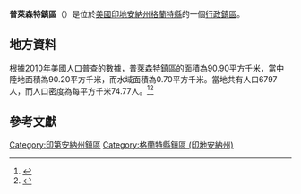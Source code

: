 {{noteTA
|G1=USState
|G2=地名
|G3=Unit
}}
{{Infobox settlement
|official_name            = 普萊森特鎮區
|native_name = Pleasant Township
|settlement_type          = [[行政鎮區|行政鎮區]]
|image_skyline            = Mississinewa Battlefield cemetery.jpg
|imagesize                = 250px
|image_map                = Map highlighting Pleasant Township, Grant County, Indiana.svg
|mapsize                  = 250px
|pushpin_map  =USA Indiana
|pushpin_label = 普萊森特鎮區
|pushpin_label_position   = top
|pushpin_map_caption      = 普萊森特鎮區在印地安納州的位置
|subdivision_type         = [[世界政區索引|國家]]
|subdivision_type1        = [[美国州份|州份]]
|subdivision_type2        = [[印地安納州行政区划|縣]]
|subdivision_name         = [[美国|美国]]
|subdivision_name1        = [[印地安納州|印地安納州]]
|subdivision_name2        = [[格蘭特縣_(印地安納州)|格蘭特縣]]
|elevation_ft             = 827
|elevation_m              = 252
|timezone                 = [[北美东部時區|北美东部時區]]
|area_total_km2           = 90.90
|area_land_km2            = 90.20
|area_water_km2           = 0.70
|area_total_sq_mi         = 
|area_land_sq_mi          = 
|area_water_sq_mi         = 
|population_as_of         = [[2010年美國人口普查|2010]]
|population_footnotes     = 
|population_total         = 6797
|population_density_km2   = auto
|population_density_sq_mi = auto
|utc_offset               = -5
|coordinates              = {{coord|40|36|42|N|85|44|00|W|type:city_region:US-AL_source:GNS-enwiki|display=inline,title}}
| coor_pinpoint           = 
| coordinates_footnotes   = 
|timezone_DST             = EDT
|utc_offset_DST           = -4
|postal_code_type         = [[美國郵區編號|郵區編號]]
|postal_code              = 
|area_code                = {{link-en|电话区号765|Area code 765|765}}
|blank_name = [[地名信息系统|GNIS ID]]
|blank_info = 453745
}}
'''普萊森特鎮區'''（{{lang-en|Pleasant Township}}）是位於[[美國|美國]][[印地安納州|印地安納州]][[格蘭特縣_(印地安納州)|格蘭特縣]]的一個[[行政鎮區|行政鎮區]]。

== 地方資料 ==
根據[[2010年美國人口普查|2010年美國人口普查]]的數據，普萊森特鎮區的面積為90.90平方千米，當中陸地面積為90.20平方千米，而水域面積為0.70平方千米。當地共有人口6797人，而人口密度為每平方千米74.77人。<ref name="GR8">{{cite web|url=http://factfinder2.census.gov|publisher=[[美国人口调查局|美国人口调查局]]|accessdate=2011-05-14|title=American FactFinder|archive-date=2013-09-11|archive-url=https://web.archive.org/web/20130911234518/http://factfinder2.census.gov/|dead-url=no}}</ref><ref>{{cite web|url=https://www.citypopulation.de/en/usa/illinois/admin/|title=USA: Illinois (Counties and Townships) - City Population|access-date=2020-07-17|archive-date=2020-04-22|archive-url=https://web.archive.org/web/20200422090607/https://www.citypopulation.de/en/usa/illinois/admin/|dead-url=no}}</ref>

== 參考文獻 ==
{{reflist}}

{{格蘭特縣 (印地安納州)}}

{{DEFAULTSORT:Pleasant Township}}
[[Category:印第安納州鎮區|Category:印第安納州鎮區]]
[[Category:格蘭特縣鎮區_(印地安納州)|Category:格蘭特縣鎮區 (印地安納州)]]

{{Indiana-geo-stub}}